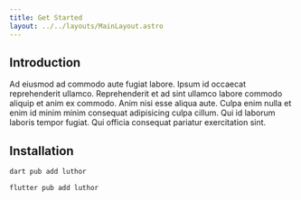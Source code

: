 ```yaml
---
title: Get Started
layout: ../../layouts/MainLayout.astro
---
```



## Introduction

Ad eiusmod ad commodo aute fugiat labore. Ipsum id occaecat reprehenderit ullamco. Reprehenderit et ad sint ullamco labore commodo aliquip et anim ex commodo. Anim nisi esse aliqua aute. Culpa enim nulla et enim id minim minim consequat adipisicing culpa cillum. Qui id laborum laboris tempor fugiat. Qui officia consequat pariatur exercitation sint.

## Installation

```bash
dart pub add luthor
```

```bash
flutter pub add luthor
```


